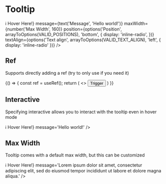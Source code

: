 


<Meta title="Components/Tooltip" decorators={[withKnobs]} component={Tooltip} />

# Tooltip

<ImportPath component={Tooltip} />

<Story name="Knobs">
  <Tooltip
    trigger={<button>ℹ️ Hover Here!</button>}
    message={text('Message', 'Hello world!')}
    maxWidth={number('Max Width', 160)}
    position={options('Position', arrayToOptions(VALID_POSITIONS), 'bottom', {
      display: 'inline-radio',
    })}
    textAlign={options('Text align', arrayToOptions(VALID_TEXT_ALIGN), 'left', { display: 'inline-radio' })}
  />
</Story>

<Props of={Tooltip} />

## Ref

Supports directly adding a ref (try to only use if you need it)

<Preview>
  <Story name="Ref">
    {() => {
      const ref = useRef();
      return (
        <>
          <button ref={ref}>Trigger</button>
          <Tooltip
            message="Tooltip"
            triggerRef={ref}
          />
        </>
      )
    }}
  </Story>
</Preview>

## Interactive

Specifying interactive allows you to interact with the tooltip even in hover mode

<Preview>
  <Story name="Interactive">
    <Tooltip
      interactive
      trigger={<button>ℹ️ Hover Here!</button>}
      message='Hello world!'
    />
  </Story>
</Preview>

## Max Width

Tooltip comes with a default max width, but this can be customized

<Preview>
  <Story name="Max Width">
    <Tooltip
      interactive
      maxWidth={600}
      trigger={<button>ℹ️ Hover Here!</button>}
      message='Lorem ipsum dolor sit amet, consectetur adipiscing elit, sed do eiusmod tempor incididunt ut labore et dolore magna aliqua.'
    />
  </Story>
</Preview>



